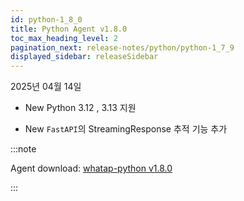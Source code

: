 ```yaml
---
id: python-1_8_0
title: Python Agent v1.8.0
toc_max_heading_level: 2
pagination_next: release-notes/python/python-1_7_9
displayed_sidebar: releaseSidebar
---
```


2025년 04월 14일

- <Status priority='1'>New</Status> Python 3.12 , 3.13 지원

- <Status priority='1'>New</Status> `FastAPI`의 StreamingResponse 추적 기능 추가

:::note

Agent download: [whatap-python v1.8.0](https://pypi.org/project/whatap-python/1.8.0/)

:::